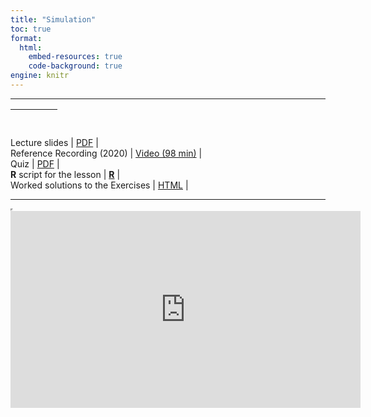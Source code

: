 ```yaml
---
title: "Simulation"
toc: true
format:
  html:
    embed-resources: true
    code-background: true
engine: knitr
---
```


----------------------

| &nbsp;                            | &nbsp;                                                                                     |
|:----------------------------------|:------------------------------------------------------------------------------------------:|

| Lecture slides                    | [PDF](../_site/ref materials qmd/stochsim/main.pdf)                                                                          |
| Reference Recording  (2020)                 | [Video (98 min)](https://www.youtube.com/playlist?list=PLluGwj6FGt2RBA4OQ_OdJj5CEJSjRGxut) |
| Quiz                              | [PDF](../_site/ref materials qmd/stochsim/quiz.pdf)                                                                            |
| **R** script for the lesson       | [**R**](../_site/ref materials qmd/stochsim/main.R)                                                                            |
| Worked solutions to the Exercises | [HTML](../_site/ref materials qmd/stochsim/exercises.html)                                                                     |
----------------------

<iframe width="0" height="0"></iframe>

<iframe data-external="1" width="560" height="315" src="https://www.youtube-nocookie.com/embed/videoseries?list=PLluGwj6FGt2RBA4OQ_OdJj5CEJSjRGxut" frameborder="0" allow="accelerometer; autoplay; encrypted-media; gyroscope; picture-in-picture" allowfullscreen></iframe>
